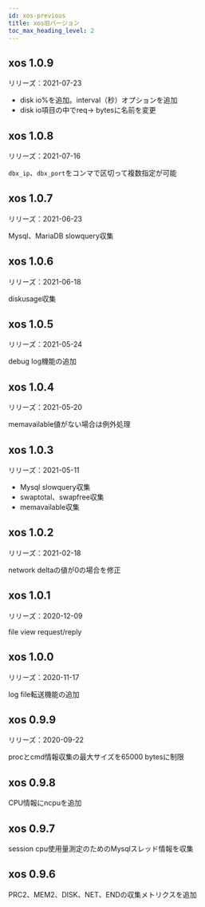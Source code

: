 ```yaml
---
id: xos-previous
title: xos旧バージョン
toc_max_heading_level: 2
---
```


## xos 1.0.9

リリーズ：2021-07-23

-   disk io%を追加。interval（秒）オプションを追加
-   disk io項目の中でreq-> bytesに名前を変更

## xos 1.0.8

リリーズ：2021-07-16

`dbx_ip`、`dbx_port`をコンマで区切って複数指定が可能

## xos 1.0.7

リリーズ：2021-06-23

Mysql、MariaDB slowquery収集 

## xos 1.0.6

リリーズ：2021-06-18

diskusage収集 

## xos 1.0.5

リリーズ：2021-05-24

debug log機能の追加 

## xos 1.0.4

リリーズ：2021-05-20

memavailable値がない場合は例外処理 

## xos 1.0.3

リリーズ：2021-05-11

-   Mysql slowquery収集 
-   swaptotal、swapfree収集 
-   memavailable収集 

## xos 1.0.2

リリーズ：2021-02-18

network deltaの値が0の場合を修正

## xos 1.0.1

リリーズ：2020-12-09

file view request/reply

## xos 1.0.0

リリーズ：2020-11-17

log file転送機能の追加 

## xos 0.9.9

リリーズ：2020-09-22

procとcmd情報収集の最大サイズを65000 bytesに制限

## xos 0.9.8

CPU情報にncpuを追加

## xos 0.9.7

session cpu使用量測定のためのMysqlスレッド情報を収集

## xos 0.9.6

PRC2、MEM2、DISK、NET、ENDの収集メトリクスを追加
